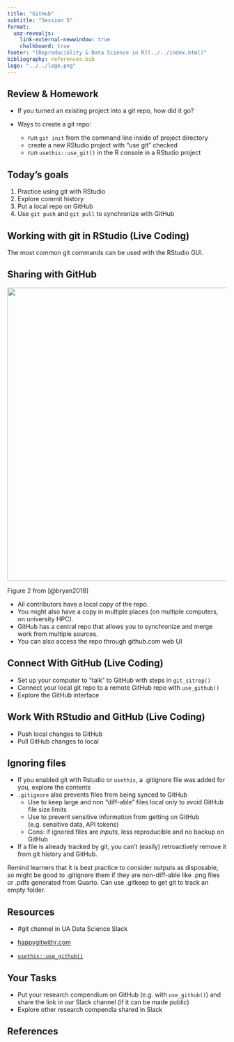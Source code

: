 ```yaml
---
title: "GitHub"
subtitle: "Session 5"
format: 
  uaz-revealjs:
    link-external-newwindow: true
    chalkboard: true
footer: "[Reproduciblity & Data Science in R](../../index.html)"
bibliography: references.bib
logo: "../../logo.png"
---
```


## Review & Homework

::: incremental
-   If you turned an existing project into a git repo, how did it go?

-   Ways to create a git repo:

    -   run `git init` from the command line inside of project directory
    -   create a new RStudio project with "use git" checked
    -   run `usethis::use_git()` in the R console in a RStudio project
:::

## Today's goals

1.  Practice using git with RStudio
2.  Explore commit history
3.  Put a local repo on GitHub
4.  Use `git push` and `git pull` to synchronize with GitHub

## Working with git in RStudio (Live Coding)

The most common git commands can be used with the RStudio GUI.

## Sharing with GitHub

![](github-diagram-bryan.png){fig-align="center" width="671"}

::: aside
Figure 2 from [@bryan2018]
:::

::: notes
-   All contributors have a local copy of the repo.
-   You might also have a copy in multiple places (on multiple computers, on university HPC).
-   GitHub has a central repo that allows you to synchronize and merge work from multiple sources.
-   You can also access the repo through github.com web UI
:::

## Connect With GitHub (Live Coding)

-   Set up your computer to "talk" to GitHub with steps in `git_sitrep()`
-   Connect your local git repo to a remote GitHub repo with `use_github()`
-   Explore the GitHub interface

## Work With RStudio and GitHub (Live Coding)

-   Push local changes to GitHub
-   Pull GitHub changes to local

## Ignoring files {.smaller}

::: incremental
-   If you enabled git with Rstudio or `usethis`, a .gitignore file was added for you, explore the contents
-   `.gitignore` also prevents files from being synced to GitHub
    -   Use to keep large and non "diff-able" files local only to avoid GitHub file size limits
    -   Use to prevent sensitive information from getting on GitHub (e.g. sensitive data, API tokens)
    -   Cons: if ignored files are *inputs*, less reproducible and no backup on GitHub
-   If a file is already tracked by git, you can't (easily) retroactively remove it from git history and GitHub.
:::

::: notes
Remind learners that it is best practice to consider outputs as disposable, so might be good to .gitignore them if they are non-diff-able like .png files or .pdfs generated from Quarto.
Can use .gitkeep to get git to track an empty folder.
:::

## Resources

-   #git channel in UA Data Science Slack

-   [happygitwithr.com](https://happygitwithr.com/)

-   [`usethis::use_github()`](https://usethis.r-lib.org/reference/use_github.html)

## Your Tasks

-   Put your research compendium on GitHub (e.g. with `use_github()`) and share the link in our Slack channel (if it can be made public)
-   Explore other research compendia shared in Slack

## References

::: refs
:::
